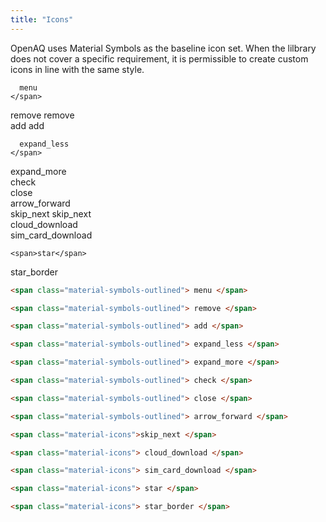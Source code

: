 ```yaml
---
title: "Icons"
---
```



OpenAQ uses Material Symbols as the baseline icon set.
When the lilbrary does not cover a specific requirement,
it is permissible to create custom icons in line with
the same style.

<div class="overview-icons-wrapper">

  <div class="icon-block">
    <span>

      menu
    </span>

  </div>
  <div class="icon-block">
    <span class="material-symbols-outlined">remove</span>
    <span>remove</span>
  </div>
  <div class="icon-block">
    <span class="material-symbols-outlined"> add </span>
    <span>add</span>
  </div>
  <div class="icon-block">
    <span>
  
      expand_less
    </span>
  </div>
  <div class="icon-block">
    <span>
      <Icon name="up-caret" />
      expand_more
    </span>
  </div>
  <div class="icon-block">
     <span>
      <Icon name="approve-check" />
      check
    </span>
  </div>
  <div class="icon-block">
    <span>
      <Icon name="close" />
      close
    </span>
  </div>
  <div class="icon-block">
    <span><Icon name="right-arrow" /></span>
    <span>arrow_forward</span>
  </div>
  <div class="icon-block">
    <span class="material-icons">skip_next </span>
    <span>skip_next</span>
  </div>
  <div class="icon-block">
      <span><Icon name="cloud-download" /></span>
    <span>cloud_download</span>
  </div>
  <div class="icon-block">
    <span><Icon name="download" /></span>
    <span>sim_card_download</span>
  </div>
  <div class="icon-block">
    <span>
      <Icon name="seti:favicon" />
    </span>

    <span>star</span>

  </div>
  <div class="icon-block">
    <span>
      <Icon name="star" />
    </span>
    <span>star_border</span>
  </div>
</div>

```html
<span class="material-symbols-outlined"> menu </span>

<span class="material-symbols-outlined"> remove </span>

<span class="material-symbols-outlined"> add </span>

<span class="material-symbols-outlined"> expand_less </span>

<span class="material-symbols-outlined"> expand_more </span>

<span class="material-symbols-outlined"> check </span>

<span class="material-symbols-outlined"> close </span>

<span class="material-symbols-outlined"> arrow_forward </span>

<span class="material-icons">skip_next </span>

<span class="material-icons"> cloud_download </span>

<span class="material-icons"> sim_card_download </span>

<span class="material-icons"> star </span>

<span class="material-icons"> star_border </span>
```
